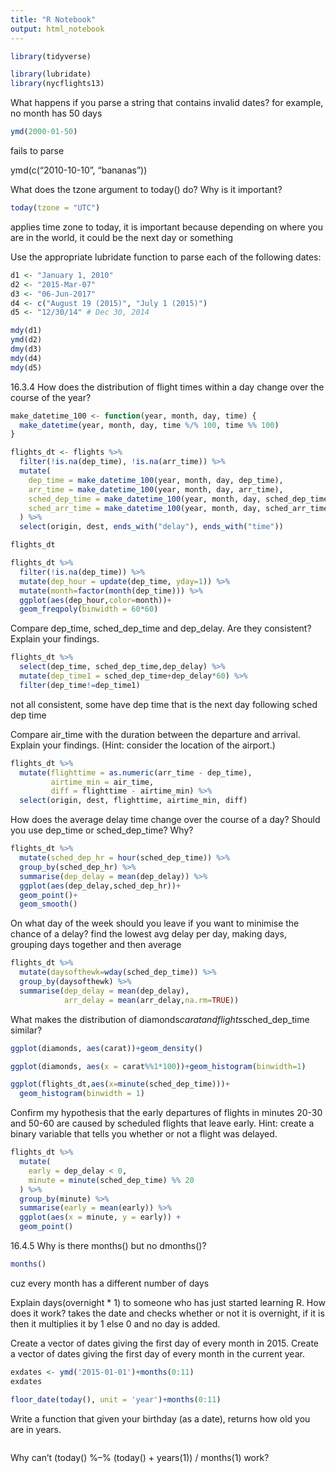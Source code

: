 ```yaml
---
title: "R Notebook"
output: html_notebook
---
```


```r
library(tidyverse)

library(lubridate)
library(nycflights13)
```
What happens if you parse a string that contains invalid dates?
for example, no month has 50 days
```r
ymd(2000-01-50)
```
fails to parse

ymd(c("2010-10-10", "bananas"))

What does the tzone argument to today() do? Why is it important?
```r
today(tzone = "UTC")
```
applies time zone to today, it is important because depending on where you are in the world, it could be the next day or something

Use the appropriate lubridate function to parse each of the following dates:
```r
d1 <- "January 1, 2010"
d2 <- "2015-Mar-07"
d3 <- "06-Jun-2017"
d4 <- c("August 19 (2015)", "July 1 (2015)")
d5 <- "12/30/14" # Dec 30, 2014

```
```r
mdy(d1)
ymd(d2)
dmy(d3)
mdy(d4)
mdy(d5)
```

16.3.4
How does the distribution of flight times within a day change over the course of the year?
```r
make_datetime_100 <- function(year, month, day, time) {
  make_datetime(year, month, day, time %/% 100, time %% 100)
}

flights_dt <- flights %>% 
  filter(!is.na(dep_time), !is.na(arr_time)) %>% 
  mutate(
    dep_time = make_datetime_100(year, month, day, dep_time),
    arr_time = make_datetime_100(year, month, day, arr_time),
    sched_dep_time = make_datetime_100(year, month, day, sched_dep_time),
    sched_arr_time = make_datetime_100(year, month, day, sched_arr_time)
  ) %>% 
  select(origin, dest, ends_with("delay"), ends_with("time"))

flights_dt
```

```r
flights_dt %>%
  filter(!is.na(dep_time)) %>% 
  mutate(dep_hour = update(dep_time, yday=1)) %>% 
  mutate(month=factor(month(dep_time))) %>% 
  ggplot(aes(dep_hour,color=month))+
  geom_freqpoly(binwidth = 60*60)
```

Compare dep_time, sched_dep_time and dep_delay. Are they consistent? Explain your findings.
```r
flights_dt %>% 
  select(dep_time, sched_dep_time,dep_delay) %>% 
  mutate(dep_time1 = sched_dep_time+dep_delay*60) %>% 
  filter(dep_time!=dep_time1)
```
not all consistent, some have dep time that is the next day following sched dep time

Compare air_time with the duration between the departure and arrival. Explain your findings. (Hint: consider the location of the airport.)
```r
flights_dt %>% 
  mutate(flighttime = as.numeric(arr_time - dep_time),
         airtime_min = air_time,
         diff = flighttime - airtime_min) %>% 
  select(origin, dest, flighttime, airtime_min, diff)
```


How does the average delay time change over the course of a day? Should you use dep_time or sched_dep_time? Why?

```r
flights_dt %>% 
  mutate(sched_dep_hr = hour(sched_dep_time)) %>% 
  group_by(sched_dep_hr) %>% 
  summarise(dep_delay = mean(dep_delay)) %>% 
  ggplot(aes(dep_delay,sched_dep_hr))+
  geom_point()+
  geom_smooth()
```


On what day of the week should you leave if you want to minimise the chance of a delay?
find the lowest avg delay per day, making days, grouping days together and then average
```r
flights_dt %>%
  mutate(daysofthewk=wday(sched_dep_time)) %>% 
  group_by(daysofthewk) %>% 
  summarise(dep_delay = mean(dep_delay),
            arr_delay = mean(arr_delay,na.rm=TRUE))
```


What makes the distribution of diamonds$carat and flights$sched_dep_time similar?

```r
ggplot(diamonds, aes(carat))+geom_density()
```
```r
ggplot(diamonds, aes(x = carat%%1*100))+geom_histogram(binwidth=1)
```
```r
ggplot(flights_dt,aes(x=minute(sched_dep_time)))+
  geom_histogram(binwidth = 1)
```

Confirm my hypothesis that the early departures of flights in minutes 20-30 and 50-60 are caused by scheduled flights that leave early. Hint: create a binary variable that tells you whether or not a flight was delayed.

```r
flights_dt %>%
  mutate(
    early = dep_delay < 0,
    minute = minute(sched_dep_time) %% 20
  ) %>%
  group_by(minute) %>%
  summarise(early = mean(early)) %>%
  ggplot(aes(x = minute, y = early)) +
  geom_point()
```

16.4.5
Why is there months() but no dmonths()?
```r
months()
```
cuz every month has a different number of days

Explain days(overnight * 1) to someone who has just started learning R. How does it work?
takes the date and checks whether or not it is overnight, if it is then it multiplies it by 1 else 0 and no day is added.

Create a vector of dates giving the first day of every month in 2015. Create a vector of dates giving the first day of every month in the current year.
```r
exdates <- ymd('2015-01-01')+months(0:11)
exdates
```
```r
floor_date(today(), unit = 'year')+months(0:11)
```


Write a function that given your birthday (as a date), returns how old you are in years.
```r

```


Why can't (today() %--% (today() + years(1)) / months(1) work?